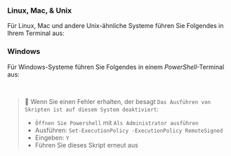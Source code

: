 
### Linux, Mac, & Unix
Für Linux, Mac und andere Unix-ähnliche Systeme führen Sie Folgendes in Ihrem Terminal aus:

<CliUnixScript />

### Windows
Für Windows-Systeme führen Sie Folgendes in einem _PowerShell_-Terminal aus:

<CliWindowsScript />

<br />

> 🐰 Wenn Sie einen Fehler erhalten, der besagt `Das Ausführen von Skripten ist auf diesem System deaktiviert`:
> - `Öffnen Sie Powershell` mit `Als Administrator ausführen`
> - Ausführen: `Set-ExecutionPolicy -ExecutionPolicy RemoteSigned`
> - Eingeben: `Y`
> - Führen Sie dieses Skript erneut aus